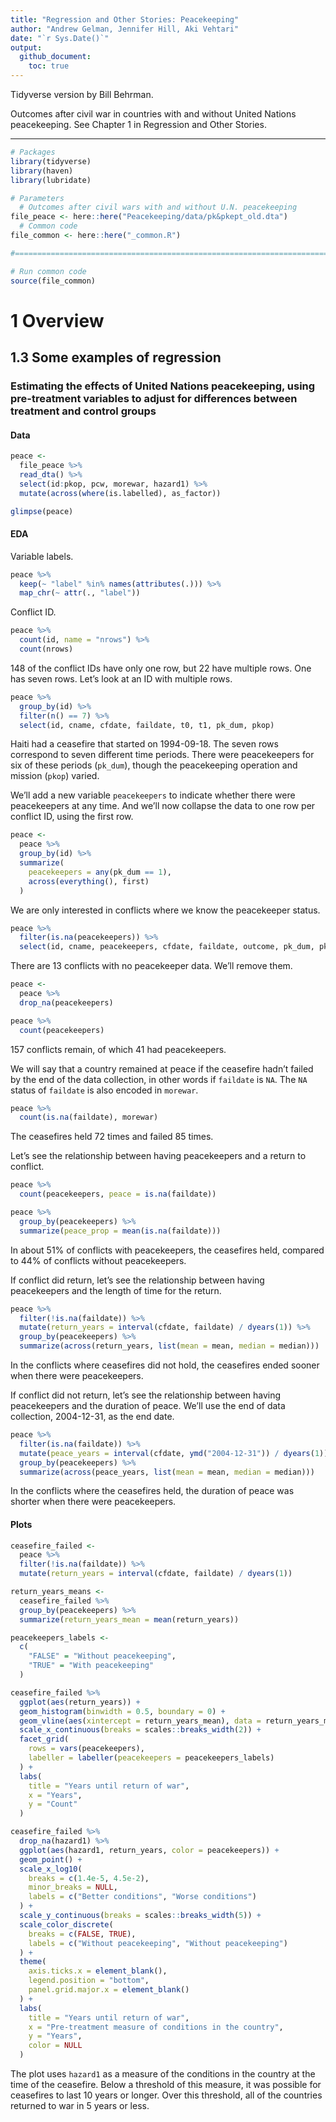 ```yaml
---
title: "Regression and Other Stories: Peacekeeping"
author: "Andrew Gelman, Jennifer Hill, Aki Vehtari"
date: "`r Sys.Date()`"
output:
  github_document:
    toc: true
---
```

Tidyverse version by Bill Behrman.

Outcomes after civil war in countries with and without United
Nations peacekeeping. See Chapter 1 in Regression and Other
Stories.

-------------

```r
# Packages
library(tidyverse)
library(haven)
library(lubridate)

# Parameters
  # Outcomes after civil wars with and without U.N. peacekeeping
file_peace <- here::here("Peacekeeping/data/pk&pkept_old.dta")
  # Common code
file_common <- here::here("_common.R")

#===============================================================================

# Run common code
source(file_common)
```

# 1 Overview

## 1.3 Some examples of regression

### Estimating the effects of United Nations peacekeeping, using pre-treatment variables to adjust for differences between treatment and control groups

#### Data

```r
peace <- 
  file_peace %>% 
  read_dta() %>% 
  select(id:pkop, pcw, morewar, hazard1) %>% 
  mutate(across(where(is.labelled), as_factor))

glimpse(peace)
```

#### EDA

Variable labels.

```r
peace %>% 
  keep(~ "label" %in% names(attributes(.))) %>% 
  map_chr(~ attr(., "label"))
```

Conflict ID.

```r
peace %>% 
  count(id, name = "nrows") %>% 
  count(nrows)
```

148 of the conflict IDs have only one row, but 22 have multiple rows. One has seven rows. Let's look at an ID with multiple rows.

```r
peace %>% 
  group_by(id) %>% 
  filter(n() == 7) %>% 
  select(id, cname, cfdate, faildate, t0, t1, pk_dum, pkop)
```

Haiti had a ceasefire that started on 1994-09-18. The seven rows correspond to seven different time periods. There were peacekeepers for six of these periods (`pk_dum`), though the peacekeeping operation and mission (`pkop`) varied.

We'll add a new variable `peacekeepers` to indicate whether there were peacekeepers at any time. And we'll now collapse the data to one row per conflict ID, using the first row. 

```r
peace <- 
  peace %>% 
  group_by(id) %>% 
  summarize(
    peacekeepers = any(pk_dum == 1),
    across(everything(), first)
  )
```

We are only interested in conflicts where we know the peacekeeper status.

```r
peace %>% 
  filter(is.na(peacekeepers)) %>% 
  select(id, cname, peacekeepers, cfdate, faildate, outcome, pk_dum, pkop)
```

There are 13 conflicts with no peacekeeper data. We'll remove them.

```r
peace <- 
  peace %>% 
  drop_na(peacekeepers)

peace %>% 
  count(peacekeepers)
```

157 conflicts remain, of which 41 had peacekeepers.

We will say that a country remained at peace if the ceasefire hadn't failed by the end of the data collection, in other words if `faildate` is `NA`. The `NA` status of `faildate` is also encoded in `morewar`.

```r
peace %>% 
  count(is.na(faildate), morewar)
```

The ceasefires held 72 times and failed 85 times.

Let's see the relationship between having peacekeepers and a return to conflict.

```r
peace %>% 
  count(peacekeepers, peace = is.na(faildate))

peace %>% 
  group_by(peacekeepers) %>% 
  summarize(peace_prop = mean(is.na(faildate)))
```

In about 51% of conflicts with peacekeepers, the ceasefires held, compared to 44% of conflicts without peacekeepers.

If conflict did return, let's see the relationship between having peacekeepers and the length of time for the return.

```r
peace %>% 
  filter(!is.na(faildate)) %>% 
  mutate(return_years = interval(cfdate, faildate) / dyears(1)) %>% 
  group_by(peacekeepers) %>% 
  summarize(across(return_years, list(mean = mean, median = median)))
```

In the conflicts where ceasefires did not hold, the ceasefires ended sooner when there were peacekeepers.

If conflict did not return, let's see the relationship between having peacekeepers and the duration of peace. We'll use the end of data collection, 2004-12-31, as the end date.

```r
peace %>% 
  filter(is.na(faildate)) %>% 
  mutate(peace_years = interval(cfdate, ymd("2004-12-31")) / dyears(1)) %>% 
  group_by(peacekeepers) %>% 
  summarize(across(peace_years, list(mean = mean, median = median)))
```

In the conflicts where the ceasefires held, the duration of peace was shorter when there were peacekeepers.

#### Plots

```r
ceasefire_failed <- 
  peace %>% 
  filter(!is.na(faildate)) %>% 
  mutate(return_years = interval(cfdate, faildate) / dyears(1))

return_years_means <- 
  ceasefire_failed %>% 
  group_by(peacekeepers) %>% 
  summarize(return_years_mean = mean(return_years))

peacekeepers_labels <- 
  c(
    "FALSE" = "Without peacekeeping",
    "TRUE" = "With peacekeeping"
  )

ceasefire_failed %>% 
  ggplot(aes(return_years)) +
  geom_histogram(binwidth = 0.5, boundary = 0) +
  geom_vline(aes(xintercept = return_years_mean), data = return_years_means) +
  scale_x_continuous(breaks = scales::breaks_width(2)) +
  facet_grid(
    rows = vars(peacekeepers),
    labeller = labeller(peacekeepers = peacekeepers_labels)
  ) +
  labs(
    title = "Years until return of war",
    x = "Years",
    y = "Count"
  )
```

```r

ceasefire_failed %>% 
  drop_na(hazard1) %>% 
  ggplot(aes(hazard1, return_years, color = peacekeepers)) +
  geom_point() +
  scale_x_log10(
    breaks = c(1.4e-5, 4.5e-2),
    minor_breaks = NULL,
    labels = c("Better conditions", "Worse conditions")
  ) +
  scale_y_continuous(breaks = scales::breaks_width(5)) +
  scale_color_discrete(
    breaks = c(FALSE, TRUE),
    labels = c("Without peacekeeping", "Without peacekeeping")
  ) +
  theme(
    axis.ticks.x = element_blank(),
    legend.position = "bottom",
    panel.grid.major.x = element_blank()
  ) +
  labs(
    title = "Years until return of war",
    x = "Pre-treatment measure of conditions in the country",
    y = "Years",
    color = NULL
  )
```

The plot uses `hazard1` as a measure of the conditions in the country at the time of the ceasefire. Below a threshold of this measure, it was possible for ceasefires to last 10 years or longer. Over this threshold, all of the countries returned to war in 5 years or less.

